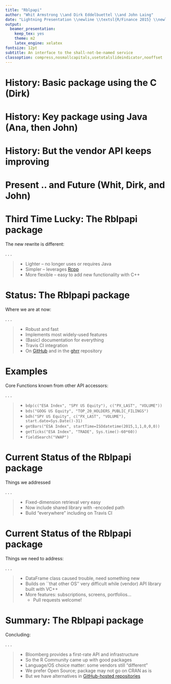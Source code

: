 ```yaml
---
title: "Rblpapi"
author: "Whit Armstrong \\and Dirk Eddelbuettel \\and John Laing"
date: "Lightning Presentation \\newline \\textsl{R/Finance 2015} \\newline May 30, 2015"
output:
  beamer_presentation:
    keep_tex: yes
    theme: m2
    latex_engine: xelatex
fontsize: 12pt
subtitle: An interface to the shall-not-be-named service
classoption: compress,nosmallcapitals,usetotalslideindicator,nooffset
---
```


# History: Basic package using the C (Dirk)

\centering{\includegraphics[width=\textwidth,height=0.95\textheight,keepaspectratio]{images/RLimBbgTalk2004.png}}


# History: Key package using Java (Ana, then John)

\centering{\includegraphics[width=\textwidth,height=0.95\textheight,keepaspectratio]{images/findataorg.png}}


# History: But the vendor API keeps improving

\centering{\includegraphics[width=\textwidth,height=0.95\textheight,keepaspectratio]{images/bloomberglabscom.png}}


# Present .. and Future (Whit, Dirk, and John)

\centering{\includegraphics[width=\textwidth,height=0.95\textheight,keepaspectratio]{images/RblpapiGithub.png}}


# Third Time Lucky: The Rblpapi package

The new rewrite is different:

. . .

> - Lighter -- no longer uses or requires Java
> - Simpler -- leverages [Rcpp](http://dirk.eddelbuettel.com/code/rcpp.html)
> - More flexible -- easy to add new functionality with C++


# Status: The Rblpapi package

Where we are at now:

. . .

> - Robust and fast
> - Implements most widely-used features
> - (Basic) documentation for everything
> - Travis CI integration
> - On [GitHub](https://github.com/armstrtw/Rblpapi) and in the [ghrr](http://ghrr.github.io/drat) repository


# Examples

Core Functions known from other API accessors:

. . .

\scriptsize

> + `bdp(c("ESA Index", "SPY US Equity"), c("PX_LAST", "VOLUME"))`
> + `bds("GOOG US Equity", "TOP_20_HOLDERS_PUBLIC_FILINGS")`
> + `bdh("SPY US Equity", c("PX_LAST", "VOLUME"), start.date=Sys.Date()-31)`
> + `getBars("ESA Index", startTime=ISOdatetime(2015,1,1,0,0,0))`
> + `getTicks("ESA Index", "TRADE", Sys.time()-60*60))`
> + `fieldSearch("VWAP")`


# Current Status of the Rblpapi package

Things we addressed

. . .

> - Fixed-dimension retrieval very easy
> - Now include shared library with \texttt{rpath}-encoded path
> - Build "everywhere" including on Travis CI


# Current Status of the Rblpapi package

Things we need to address:

. . .

> - DataFrame class caused trouble, need something new
> - Builds on ``that other OS'' very difficult while (vendor) API library built with VC++ 
> - More features: subscriptions, screens, portfolios...
>     - Pull requests welcome!


# Summary: The Rblpapi package

Concluding:

. . .

> + Bloomberg provides a first-rate API and infrastructure 
> + So the R Community came up with good packages
> + Language/OS choice matter: some vendors still "different"
> + We prefer Open Source; package may not go on CRAN as is
> + But we have alternatives in [GitHub-hosted repositories](http://ghrr.github.io/drat)

